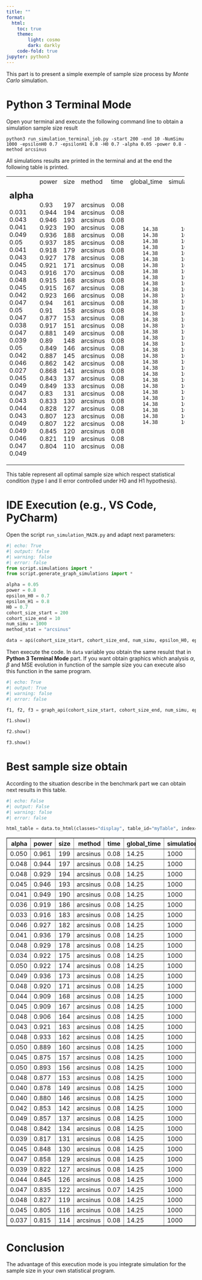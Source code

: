 ```yaml
---
title: ""
format:
  html:
    toc: true
    theme:
        light: cosmo
        dark: darkly
    code-fold: true
jupyter: python3
---
```



This part is to present a simple exemple of sample size process by *Monte Carlo* simulation.

# Python 3 Terminal Mode

Open your terminal and execute the following command line to obtain a simulation sample size result

```
python3 run_simulation_terminal_job.py -start 200 -end 10 -NumSimu 1000 -epsilonH0 0.7 -epsilonH1 0.8 -H0 0.7 -alpha 0.05 -power 0.8 -method arcsinus
```

All simulations results are printed in the terminal and at the end the following table is printed.

+---------+---------+--------+----------+--------+---------------+--------------+-------------+-------------+
|   alpha |   power |   size | method   |   time |   global_time |   simulation |   mse_alpha |   mse_power |
|---------+---------+--------+----------+--------+---------------+--------------+-------------+-------------|
|   0.031 |   0.93  |    197 | arcsinus |   0.08 |         14.38 |         1000 |  0.00102126 | 0.000875848 |
|   0.043 |   0.944 |    194 | arcsinus |   0.08 |         14.38 |         1000 |  0.00109952 | 0.000800654 |
|   0.041 |   0.946 |    193 | arcsinus |   0.08 |         14.38 |         1000 |  0.00110124 | 0.000822513 |
|   0.049 |   0.923 |    190 | arcsinus |   0.08 |         14.38 |         1000 |  0.00110579 | 0.000867812 |
|   0.05  |   0.936 |    188 | arcsinus |   0.08 |         14.38 |         1000 |  0.00116913 | 0.000843368 |
|   0.041 |   0.937 |    185 | arcsinus |   0.08 |         14.38 |         1000 |  0.00104164 | 0.000861563 |
|   0.043 |   0.918 |    179 | arcsinus |   0.08 |         14.38 |         1000 |  0.00110532 | 0.000951974 |
|   0.045 |   0.927 |    178 | arcsinus |   0.08 |         14.38 |         1000 |  0.00114249 | 0.000893271 |
|   0.043 |   0.921 |    171 | arcsinus |   0.08 |         14.38 |         1000 |  0.00117478 | 0.000921501 |
|   0.048 |   0.916 |    170 | arcsinus |   0.08 |         14.38 |         1000 |  0.00113062 | 0.00094519  |
|   0.045 |   0.915 |    168 | arcsinus |   0.08 |         14.38 |         1000 |  0.00117041 | 0.000929493 |
|   0.042 |   0.915 |    167 | arcsinus |   0.08 |         14.38 |         1000 |  0.00116929 | 0.000938062 |
|   0.047 |   0.923 |    166 | arcsinus |   0.08 |         14.38 |         1000 |  0.00121067 | 0.000925817 |
|   0.05  |   0.94  |    161 | arcsinus |   0.08 |         14.38 |         1000 |  0.00126986 | 0.000935087 |
|   0.047 |   0.91  |    158 | arcsinus |   0.08 |         14.38 |         1000 |  0.00130337 | 0.000991019 |
|   0.038 |   0.877 |    153 | arcsinus |   0.08 |         14.38 |         1000 |  0.0014489  | 0.00108544  |
|   0.047 |   0.917 |    151 | arcsinus |   0.08 |         14.38 |         1000 |  0.00129249 | 0.00104089  |
|   0.039 |   0.881 |    149 | arcsinus |   0.08 |         14.38 |         1000 |  0.00148851 | 0.00115507  |
|   0.05  |   0.89  |    148 | arcsinus |   0.08 |         14.38 |         1000 |  0.00140944 | 0.00104022  |
|   0.042 |   0.849 |    146 | arcsinus |   0.08 |         14.38 |         1000 |  0.00147038 | 0.00119897  |
|   0.046 |   0.887 |    145 | arcsinus |   0.08 |         14.38 |         1000 |  0.001362   | 0.00104656  |
|   0.027 |   0.862 |    142 | arcsinus |   0.08 |         14.38 |         1000 |  0.00147959 | 0.00109231  |
|   0.045 |   0.868 |    141 | arcsinus |   0.08 |         14.38 |         1000 |  0.00146928 | 0.00107488  |
|   0.049 |   0.843 |    137 | arcsinus |   0.08 |         14.38 |         1000 |  0.00146979 | 0.00128118  |
|   0.047 |   0.849 |    133 | arcsinus |   0.08 |         14.38 |         1000 |  0.00153956 | 0.00132509  |
|   0.043 |   0.83  |    131 | arcsinus |   0.08 |         14.38 |         1000 |  0.00165601 | 0.0011438   |
|   0.044 |   0.833 |    130 | arcsinus |   0.08 |         14.38 |         1000 |  0.00157882 | 0.00122036  |
|   0.043 |   0.828 |    127 | arcsinus |   0.08 |         14.38 |         1000 |  0.00162113 | 0.00120126  |
|   0.049 |   0.807 |    123 | arcsinus |   0.08 |         14.38 |         1000 |  0.00173804 | 0.00126107  |
|   0.049 |   0.807 |    122 | arcsinus |   0.08 |         14.38 |         1000 |  0.00180098 | 0.00129931  |
|   0.046 |   0.845 |    120 | arcsinus |   0.08 |         14.38 |         1000 |  0.00171958 | 0.00133764  |
|   0.047 |   0.821 |    119 | arcsinus |   0.08 |         14.38 |         1000 |  0.00176581 | 0.00140853  |
|   0.049 |   0.804 |    110 | arcsinus |   0.08 |         14.38 |         1000 |  0.00196802 | 0.00140256  |
+---------+---------+--------+----------+--------+---------------+--------------+-------------+-------------+

This table represent all optimal sample size which respect statistical condition (type I and II error controlled under H0 and H1 hypothesis).

# IDE Execution (e.g., VS Code, PyCharm)

Open the script `run_simulation_MAIN.py` and adapt next parameters:

```python
#| echo: True   
#| output: false 
#| warning: false 
#| error: false   
from script.simulations import *
from script.generate_graph_simulations import *

alpha = 0.05
power = 0.8
epsilon_H0 = 0.7
epsilon_H1 = 0.8
H0 = 0.7
cohort_size_start = 200
cohort_size_end = 10
num_simu = 1000
method_stat = "arcsinus"

data = api(cohort_size_start, cohort_size_end, num_simu, epsilon_H0, epsilon_H1, H0, alpha, power, method_stat)


```

Then execute the code. In `data` variable you obtain the same resulst that in **Python 3 Terminal Mode** part. If you want obtain graphics which analysis $\alpha$, $\beta$ and MSE evolution in function of the sample size you can execute also this function in the same program.

```python
#| echo: True   
#| output: True 
#| warning: false 
#| error: false   

f1, f2, f3 = graph_api(cohort_size_start, cohort_size_end, num_simu, epsilon_H0, epsilon_H1, H0, alpha, power, method_stat, output_path="no save")

f1.show()

f2.show()

f3.show()

```

# Best sample size obtain

According to the situation describe in the benchmark part we can obtain next results in this table.

```python
#| echo: False   
#| output: False 
#| warning: false 
#| error: false 

html_table = data.to_html(classes="display", table_id="myTable", index=False)

```

<table border="1" class="dataframe display" id="myTable">
  <thead>
    <tr style="text-align: right;">
      <th>alpha</th>
      <th>power</th>
      <th>size</th>
      <th>method</th>
      <th>time</th>
      <th>global_time</th>
      <th>simulation</th>
      <th>mse_alpha</th>
      <th>mse_power</th>
    </tr>
  </thead>
  <tbody>
    <tr>
      <td>0.050</td>
      <td>0.961</td>
      <td>199</td>
      <td>arcsinus</td>
      <td>0.08</td>
      <td>14.25</td>
      <td>1000</td>
      <td>0.001017</td>
      <td>0.000804</td>
    </tr>
    <tr>
      <td>0.048</td>
      <td>0.944</td>
      <td>197</td>
      <td>arcsinus</td>
      <td>0.08</td>
      <td>14.25</td>
      <td>1000</td>
      <td>0.001014</td>
      <td>0.000800</td>
    </tr>
    <tr>
      <td>0.048</td>
      <td>0.929</td>
      <td>194</td>
      <td>arcsinus</td>
      <td>0.08</td>
      <td>14.25</td>
      <td>1000</td>
      <td>0.001165</td>
      <td>0.000868</td>
    </tr>
    <tr>
      <td>0.045</td>
      <td>0.946</td>
      <td>193</td>
      <td>arcsinus</td>
      <td>0.08</td>
      <td>14.25</td>
      <td>1000</td>
      <td>0.000974</td>
      <td>0.000839</td>
    </tr>
    <tr>
      <td>0.041</td>
      <td>0.949</td>
      <td>190</td>
      <td>arcsinus</td>
      <td>0.08</td>
      <td>14.25</td>
      <td>1000</td>
      <td>0.001083</td>
      <td>0.000828</td>
    </tr>
    <tr>
      <td>0.036</td>
      <td>0.919</td>
      <td>186</td>
      <td>arcsinus</td>
      <td>0.08</td>
      <td>14.25</td>
      <td>1000</td>
      <td>0.001031</td>
      <td>0.000921</td>
    </tr>
    <tr>
      <td>0.033</td>
      <td>0.916</td>
      <td>183</td>
      <td>arcsinus</td>
      <td>0.08</td>
      <td>14.25</td>
      <td>1000</td>
      <td>0.001095</td>
      <td>0.000891</td>
    </tr>
    <tr>
      <td>0.046</td>
      <td>0.927</td>
      <td>182</td>
      <td>arcsinus</td>
      <td>0.08</td>
      <td>14.25</td>
      <td>1000</td>
      <td>0.001157</td>
      <td>0.000892</td>
    </tr>
    <tr>
      <td>0.041</td>
      <td>0.936</td>
      <td>179</td>
      <td>arcsinus</td>
      <td>0.08</td>
      <td>14.25</td>
      <td>1000</td>
      <td>0.001045</td>
      <td>0.000881</td>
    </tr>
    <tr>
      <td>0.048</td>
      <td>0.929</td>
      <td>178</td>
      <td>arcsinus</td>
      <td>0.08</td>
      <td>14.25</td>
      <td>1000</td>
      <td>0.001129</td>
      <td>0.000878</td>
    </tr>
    <tr>
      <td>0.034</td>
      <td>0.922</td>
      <td>175</td>
      <td>arcsinus</td>
      <td>0.08</td>
      <td>14.25</td>
      <td>1000</td>
      <td>0.001168</td>
      <td>0.000913</td>
    </tr>
    <tr>
      <td>0.050</td>
      <td>0.922</td>
      <td>174</td>
      <td>arcsinus</td>
      <td>0.08</td>
      <td>14.25</td>
      <td>1000</td>
      <td>0.001139</td>
      <td>0.000941</td>
    </tr>
    <tr>
      <td>0.049</td>
      <td>0.936</td>
      <td>173</td>
      <td>arcsinus</td>
      <td>0.08</td>
      <td>14.25</td>
      <td>1000</td>
      <td>0.001118</td>
      <td>0.000951</td>
    </tr>
    <tr>
      <td>0.048</td>
      <td>0.920</td>
      <td>171</td>
      <td>arcsinus</td>
      <td>0.08</td>
      <td>14.25</td>
      <td>1000</td>
      <td>0.001302</td>
      <td>0.000920</td>
    </tr>
    <tr>
      <td>0.044</td>
      <td>0.909</td>
      <td>168</td>
      <td>arcsinus</td>
      <td>0.08</td>
      <td>14.25</td>
      <td>1000</td>
      <td>0.001233</td>
      <td>0.000917</td>
    </tr>
    <tr>
      <td>0.045</td>
      <td>0.909</td>
      <td>167</td>
      <td>arcsinus</td>
      <td>0.08</td>
      <td>14.25</td>
      <td>1000</td>
      <td>0.001256</td>
      <td>0.000978</td>
    </tr>
    <tr>
      <td>0.048</td>
      <td>0.906</td>
      <td>164</td>
      <td>arcsinus</td>
      <td>0.08</td>
      <td>14.25</td>
      <td>1000</td>
      <td>0.001231</td>
      <td>0.000969</td>
    </tr>
    <tr>
      <td>0.043</td>
      <td>0.921</td>
      <td>163</td>
      <td>arcsinus</td>
      <td>0.08</td>
      <td>14.25</td>
      <td>1000</td>
      <td>0.001267</td>
      <td>0.000989</td>
    </tr>
    <tr>
      <td>0.048</td>
      <td>0.933</td>
      <td>162</td>
      <td>arcsinus</td>
      <td>0.08</td>
      <td>14.25</td>
      <td>1000</td>
      <td>0.001283</td>
      <td>0.000939</td>
    </tr>
    <tr>
      <td>0.050</td>
      <td>0.889</td>
      <td>160</td>
      <td>arcsinus</td>
      <td>0.08</td>
      <td>14.25</td>
      <td>1000</td>
      <td>0.001340</td>
      <td>0.001034</td>
    </tr>
    <tr>
      <td>0.045</td>
      <td>0.875</td>
      <td>157</td>
      <td>arcsinus</td>
      <td>0.08</td>
      <td>14.25</td>
      <td>1000</td>
      <td>0.001373</td>
      <td>0.001054</td>
    </tr>
    <tr>
      <td>0.050</td>
      <td>0.893</td>
      <td>156</td>
      <td>arcsinus</td>
      <td>0.08</td>
      <td>14.25</td>
      <td>1000</td>
      <td>0.001374</td>
      <td>0.001035</td>
    </tr>
    <tr>
      <td>0.048</td>
      <td>0.877</td>
      <td>153</td>
      <td>arcsinus</td>
      <td>0.08</td>
      <td>14.25</td>
      <td>1000</td>
      <td>0.001401</td>
      <td>0.001091</td>
    </tr>
    <tr>
      <td>0.040</td>
      <td>0.878</td>
      <td>149</td>
      <td>arcsinus</td>
      <td>0.08</td>
      <td>14.25</td>
      <td>1000</td>
      <td>0.001323</td>
      <td>0.001112</td>
    </tr>
    <tr>
      <td>0.040</td>
      <td>0.880</td>
      <td>146</td>
      <td>arcsinus</td>
      <td>0.08</td>
      <td>14.25</td>
      <td>1000</td>
      <td>0.001448</td>
      <td>0.001005</td>
    </tr>
    <tr>
      <td>0.042</td>
      <td>0.853</td>
      <td>142</td>
      <td>arcsinus</td>
      <td>0.08</td>
      <td>14.25</td>
      <td>1000</td>
      <td>0.001478</td>
      <td>0.001048</td>
    </tr>
    <tr>
      <td>0.049</td>
      <td>0.857</td>
      <td>137</td>
      <td>arcsinus</td>
      <td>0.08</td>
      <td>14.25</td>
      <td>1000</td>
      <td>0.001519</td>
      <td>0.001133</td>
    </tr>
    <tr>
      <td>0.048</td>
      <td>0.842</td>
      <td>134</td>
      <td>arcsinus</td>
      <td>0.08</td>
      <td>14.25</td>
      <td>1000</td>
      <td>0.001717</td>
      <td>0.001110</td>
    </tr>
    <tr>
      <td>0.039</td>
      <td>0.817</td>
      <td>131</td>
      <td>arcsinus</td>
      <td>0.08</td>
      <td>14.25</td>
      <td>1000</td>
      <td>0.001501</td>
      <td>0.001266</td>
    </tr>
    <tr>
      <td>0.045</td>
      <td>0.848</td>
      <td>130</td>
      <td>arcsinus</td>
      <td>0.08</td>
      <td>14.25</td>
      <td>1000</td>
      <td>0.001574</td>
      <td>0.001236</td>
    </tr>
    <tr>
      <td>0.047</td>
      <td>0.858</td>
      <td>129</td>
      <td>arcsinus</td>
      <td>0.08</td>
      <td>14.25</td>
      <td>1000</td>
      <td>0.001639</td>
      <td>0.001267</td>
    </tr>
    <tr>
      <td>0.039</td>
      <td>0.822</td>
      <td>127</td>
      <td>arcsinus</td>
      <td>0.08</td>
      <td>14.25</td>
      <td>1000</td>
      <td>0.001574</td>
      <td>0.001212</td>
    </tr>
    <tr>
      <td>0.044</td>
      <td>0.845</td>
      <td>126</td>
      <td>arcsinus</td>
      <td>0.08</td>
      <td>14.25</td>
      <td>1000</td>
      <td>0.001501</td>
      <td>0.001250</td>
    </tr>
    <tr>
      <td>0.047</td>
      <td>0.835</td>
      <td>122</td>
      <td>arcsinus</td>
      <td>0.07</td>
      <td>14.25</td>
      <td>1000</td>
      <td>0.001744</td>
      <td>0.001304</td>
    </tr>
    <tr>
      <td>0.048</td>
      <td>0.827</td>
      <td>119</td>
      <td>arcsinus</td>
      <td>0.08</td>
      <td>14.25</td>
      <td>1000</td>
      <td>0.001745</td>
      <td>0.001253</td>
    </tr>
    <tr>
      <td>0.045</td>
      <td>0.805</td>
      <td>116</td>
      <td>arcsinus</td>
      <td>0.08</td>
      <td>14.25</td>
      <td>1000</td>
      <td>0.001761</td>
      <td>0.001293</td>
    </tr>
    <tr>
      <td>0.037</td>
      <td>0.815</td>
      <td>114</td>
      <td>arcsinus</td>
      <td>0.08</td>
      <td>14.25</td>
      <td>1000</td>
      <td>0.001766</td>
      <td>0.001351</td>
    </tr>
  </tbody>
</table>


# Conclusion

The advantage of this execution mode is you integrate simulation for the sample size in your own statistical program.